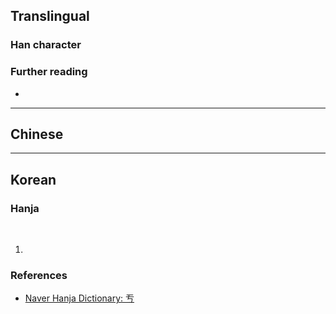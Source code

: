 {{character info}}

==Translingual==

===Han character===
{{Han char|rn=1|rad=一|as=02|sn=3|four=|canj=MKS,XXMKS|ids=⿱一𠀁}}

===Further reading===
* {{Han ref|kx=0086.071|dj=0177.051|hdz=10005.020|uh=4E90|ud=20112}}

----

==Chinese==
{{zh-see|于|a}}

----

==Korean==

===Hanja===
{{ko-hanja|땅 이름|울}}<br>
{{ko-hanja|어조사|우}}

# {{rfdef|ko|sort=一02}}

===References===
* [https://hanja.dict.naver.com/hanja?q=%E4%BA%90 Naver Hanja Dictionary: 亐]